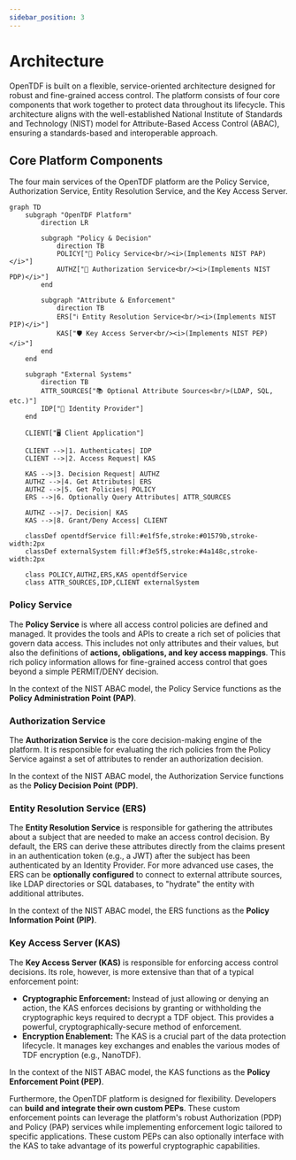 ```yaml
---
sidebar_position: 3
---
```


# Architecture

OpenTDF is built on a flexible, service-oriented architecture designed for robust and fine-grained access control. The platform consists of four core components that work together to protect data throughout its lifecycle. This architecture aligns with the well-established National Institute of Standards and Technology (NIST) model for Attribute-Based Access Control (ABAC), ensuring a standards-based and interoperable approach.

## Core Platform Components

The four main services of the OpenTDF platform are the Policy Service, Authorization Service, Entity Resolution Service, and the Key Access Server.

```mermaid
graph TD
    subgraph "OpenTDF Platform"
        direction LR
        
        subgraph "Policy & Decision"
            direction TB
            POLICY["🏢 Policy Service<br/><i>(Implements NIST PAP)</i>"]
            AUTHZ["🧠 Authorization Service<br/><i>(Implements NIST PDP)</i>"]
        end

        subgraph "Attribute & Enforcement"
            direction TB
            ERS["ℹ️ Entity Resolution Service<br/><i>(Implements NIST PIP)</i>"]
            KAS["🛡️ Key Access Server<br/><i>(Implements NIST PEP)</i>"]
        end
    end
    
    subgraph "External Systems"
        direction TB
        ATTR_SOURCES["📚 Optional Attribute Sources<br/>(LDAP, SQL, etc.)"]
        IDP["🔐 Identity Provider"]
    end

    CLIENT["🖥️ Client Application"]

    CLIENT -->|1. Authenticates| IDP
    CLIENT -->|2. Access Request| KAS
    
    KAS -->|3. Decision Request| AUTHZ
    AUTHZ -->|4. Get Attributes| ERS
    AUTHZ -->|5. Get Policies| POLICY
    ERS -->|6. Optionally Query Attributes| ATTR_SOURCES
    
    AUTHZ -->|7. Decision| KAS
    KAS -->|8. Grant/Deny Access| CLIENT

    classDef opentdfService fill:#e1f5fe,stroke:#01579b,stroke-width:2px
    classDef externalSystem fill:#f3e5f5,stroke:#4a148c,stroke-width:2px
    
    class POLICY,AUTHZ,ERS,KAS opentdfService
    class ATTR_SOURCES,IDP,CLIENT externalSystem
```

### Policy Service

The **Policy Service** is where all access control policies are defined and managed. It provides the tools and APIs to create a rich set of policies that govern data access. This includes not only attributes and their values, but also the definitions of **actions, obligations, and key access mappings**. This rich policy information allows for fine-grained access control that goes beyond a simple PERMIT/DENY decision.

In the context of the NIST ABAC model, the Policy Service functions as the **Policy Administration Point (PAP)**.

### Authorization Service

The **Authorization Service** is the core decision-making engine of the platform. It is responsible for evaluating the rich policies from the Policy Service against a set of attributes to render an authorization decision.

In the context of the NIST ABAC model, the Authorization Service functions as the **Policy Decision Point (PDP)**.

### Entity Resolution Service (ERS)

The **Entity Resolution Service** is responsible for gathering the attributes about a subject that are needed to make an access control decision. By default, the ERS can derive these attributes directly from the claims present in an authentication token (e.g., a JWT) after the subject has been authenticated by an Identity Provider. For more advanced use cases, the ERS can be **optionally configured** to connect to external attribute sources, like LDAP directories or SQL databases, to "hydrate" the entity with additional attributes.

In the context of the NIST ABAC model, the ERS functions as the **Policy Information Point (PIP)**.

### Key Access Server (KAS)

The **Key Access Server (KAS)** is responsible for enforcing access control decisions. Its role, however, is more extensive than that of a typical enforcement point:

-   **Cryptographic Enforcement:** Instead of just allowing or denying an action, the KAS enforces decisions by granting or withholding the cryptographic keys required to decrypt a TDF object. This provides a powerful, cryptographically-secure method of enforcement.
-   **Encryption Enablement:** The KAS is a crucial part of the data protection lifecycle. It manages key exchanges and enables the various modes of TDF encryption (e.g., NanoTDF).

In the context of the NIST ABAC model, the KAS functions as the **Policy Enforcement Point (PEP)**.

Furthermore, the OpenTDF platform is designed for flexibility. Developers can **build and integrate their own custom PEPs**. These custom enforcement points can leverage the platform's robust Authorization (PDP) and Policy (PAP) services while implementing enforcement logic tailored to specific applications. These custom PEPs can also optionally interface with the KAS to take advantage of its powerful cryptographic capabilities.